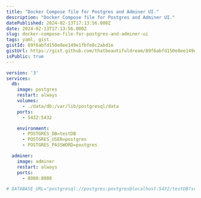 ```yaml
---
title: "Docker Compose file for Postgres and Adminer UI."
description: "Docker Compose file for Postgres and Adminer UI."
datePublished: 2024-02-13T17:13:56.000Z
date: 2024-02-13T17:13:56.000Z
slug: docker-compose-file-for-postgres-and-adminer-ui
tags: yaml, gist
gistId: 89f6abfd150e8ee149e1fbfe8c2abd1e
gistUrl: https://gist.github.com/thatbeautifuldream/89f6abfd150e8ee149e1fbfe8c2abd1e
isPublic: true
---
```


```yaml title="docker-compose.yml"
version: '3'
services:
  db:
    image: postgres
    restart: always
    volumes:
      - ./data/db:/var/lib/postgresql/data
    ports:
      - 5432:5432

    environment:
      - POSTGRES_DB=testDB
      - POSTGRES_USER=postgres
      - POSTGRES_PASSWORD=postgres

  adminer:
    image: adminer
    restart: always
    ports:
      - 8080:8080

# DATABASE_URL="postgresql://postgres:postgres@localhost:5432/testDB?schema=public"
```

